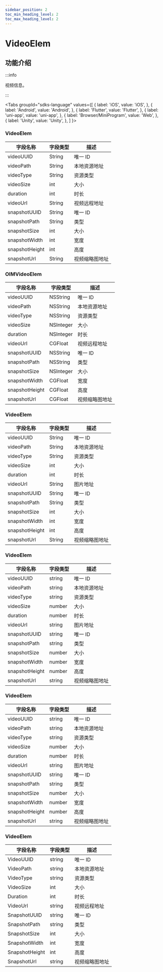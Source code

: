 ```yaml
---
sidebar_position: 2
toc_min_heading_level: 2
toc_max_heading_level: 2
---
```


# VideoElem

## 功能介绍

:::info

视频信息。

:::

<Tabs
groupId="sdks-language"
values={[
{ label: 'iOS', value: 'iOS', },
{ label: 'Android', value: 'Android', },
{ label: 'Flutter', value: 'Flutter', },
{ label: 'uni-app', value: 'uni-app', },
{ label: 'Browser/MiniProgram', value: 'Web', },
{ label: 'Unity', value: 'Unity', },
]
}>

<TabItem value="Flutter">

### VideoElem

| 字段名称       | 字段类型 | 描述         |
| -------------- | -------- | ------------ |
| videoUUID      | String   | 唯一 ID      |
| videoPath      | String   | 本地资源地址 |
| videoType      | String   | 资源类型     |
| videoSize      | int      | 大小         |
| duration       | int      | 时长         |
| videoUrl       | String   | 视频远程地址     |
| snapshotUUID   | String   | 唯一 ID      |
| snapshotPath   | String   | 类型         |
| snapshotSize   | int      | 大小         |
| snapshotWidth  | int      | 宽度         |
| snapshotHeight | int      | 高度         |
| snapshotUrl    | String   | 视频缩略图地址     |

</TabItem>

<TabItem value="iOS">

### OIMVideoElem

| 字段名称       | 字段类型  | 描述         |
| -------------- | --------- | ------------ |
| videoUUID      | NSString  | 唯一 ID      |
| videoPath      | NSString  | 本地资源地址 |
| videoType      | NSString  | 资源类型     |
| videoSize      | NSInteger | 大小         |
| duration       | NSInteger | 时长         |
| videoUrl       | CGFloat   | 视频远程地址     |
| snapshotUUID   | NSString  | 唯一 ID      |
| snapshotPath   | NSString  | 类型         |
| snapshotSize   | NSInteger | 大小         |
| snapshotWidth  | CGFloat   | 宽度         |
| snapshotHeight | CGFloat   | 高度         |
| snapshotUrl    | CGFloat   | 视频缩略图地址     |

</TabItem>

<TabItem value="Android">


### VideoElem

| 字段名称       | 字段类型 | 描述         |
| -------------- | -------- | ------------ |
| videoUUID      | String   | 唯一 ID      |
| videoPath      | String   | 本地资源地址 |
| videoType      | String   | 资源类型     |
| videoSize      | int      | 大小         |
| duration       | int      | 时长         |
| videoUrl       | String   | 图片地址     |
| snapshotUUID   | String   | 唯一 ID      |
| snapshotPath   | String   | 类型         |
| snapshotSize   | int      | 大小         |
| snapshotWidth  | int      | 宽度         |
| snapshotHeight | int      | 高度         |
| snapshotUrl    | String   | 视频缩略图地址     |

</TabItem>

<TabItem value="Web">

### VideoElem

| 字段名称       | 字段类型 | 描述         |
| -------------- | -------- | ------------ |
| videoUUID      | string   | 唯一 ID      |
| videoPath      | string   | 本地资源地址 |
| videoType      | string   | 资源类型     |
| videoSize      | number   | 大小         |
| duration       | number   | 时长         |
| videoUrl       | string   | 图片地址     |
| snapshotUUID   | string   | 唯一 ID      |
| snapshotPath   | string   | 类型         |
| snapshotSize   | number   | 大小         |
| snapshotWidth  | number   | 宽度         |
| snapshotHeight | number   | 高度         |
| snapshotUrl    | string   | 视频缩略图地址     |

</TabItem>

<TabItem value="uni-app">

### VideoElem

| 字段名称       | 字段类型 | 描述         |
| -------------- | -------- | ------------ |
| videoUUID      | string   | 唯一 ID      |
| videoPath      | string   | 本地资源地址 |
| videoType      | string   | 资源类型     |
| videoSize      | number   | 大小         |
| duration       | number   | 时长         |
| videoUrl       | string   | 图片地址     |
| snapshotUUID   | string   | 唯一 ID      |
| snapshotPath   | string   | 类型         |
| snapshotSize   | number   | 大小         |
| snapshotWidth  | number   | 宽度         |
| snapshotHeight | number   | 高度         |
| snapshotUrl    | string   | 视频缩略图地址     |

</TabItem>

<TabItem value="Unity">

### VideoElem

| 字段名称       | 字段类型 | 描述         |
| -------------- | -------- | ------------ |
| VideoUUID      | string   | 唯一 ID      |
| VideoPath      | string   | 本地资源地址 |
| VideoType      | string   | 资源类型     |
| VideoSize      | int      | 大小         |
| Duration       | int      | 时长         |
| VideoUrl       | string   | 视频远程地址     |
| SnapshotUUID   | string   | 唯一 ID      |
| SnapshotPath   | string   | 类型         |
| SnapshotSize   | int      | 大小         |
| SnapshotWidth  | int      | 宽度         |
| SnapshotHeight | int      | 高度         |
| SnapshotUrl    | string   | 视频缩略图地址     |

</TabItem>
</Tabs>

